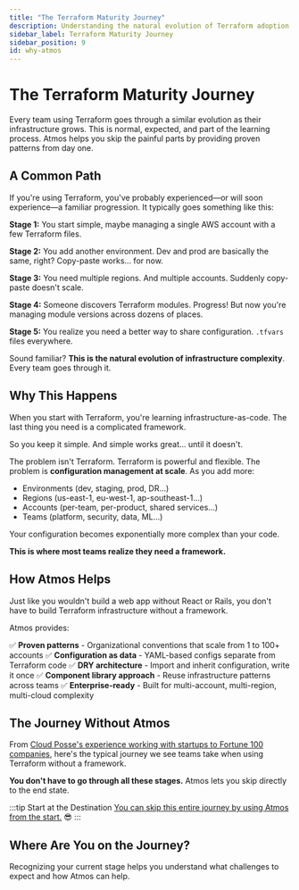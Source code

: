 ```yaml
---
title: "The Terraform Maturity Journey"
description: Understanding the natural evolution of Terraform adoption and how Atmos helps
sidebar_label: Terraform Maturity Journey
sidebar_position: 9
id: why-atmos
---
```


# The Terraform Maturity Journey
<Intro>
Every team using Terraform goes through a similar evolution as their infrastructure grows. This is normal, expected, and part of the learning process. Atmos helps you skip the painful parts by providing proven patterns from day one.
</Intro>

## A Common Path

If you're using Terraform, you've probably experienced—or will soon experience—a familiar progression. It typically goes something like this:

**Stage 1:** You start simple, maybe managing a single AWS account with a few Terraform files.

**Stage 2:** You add another environment. Dev and prod are basically the same, right? Copy-paste works... for now.

**Stage 3:** You need multiple regions. And multiple accounts. Suddenly copy-paste doesn't scale.

**Stage 4:** Someone discovers Terraform modules. Progress! But now you're managing module versions across dozens of places.

**Stage 5:** You realize you need a better way to share configuration. `.tfvars` files everywhere.

Sound familiar? **This is the natural evolution of infrastructure complexity**. Every team goes through it.

## Why This Happens

When you start with Terraform, you're learning infrastructure-as-code. The last thing you need is a complicated framework.

So you keep it simple. And simple works great... until it doesn't.

The problem isn't Terraform. Terraform is powerful and flexible. The problem is **configuration management at scale**. As you add more:

- Environments (dev, staging, prod, DR...)
- Regions (us-east-1, eu-west-1, ap-southeast-1...)
- Accounts (per-team, per-product, shared services...)
- Teams (platform, security, data, ML...)

Your configuration becomes exponentially more complex than your code.

**This is where most teams realize they need a framework.**

## How Atmos Helps

Just like you wouldn't build a web app without React or Rails, you don't have to build Terraform infrastructure without a framework.

Atmos provides:

✅ **Proven patterns** - Organizational conventions that scale from 1 to 100+ accounts
✅ **Configuration as data** - YAML-based configs separate from Terraform code
✅ **DRY architecture** - Import and inherit configuration, write it once
✅ **Component library approach** - Reuse infrastructure patterns across teams
✅ **Enterprise-ready** - Built for multi-account, multi-region, multi-cloud complexity

## The Journey Without Atmos

From [Cloud Posse's experience working with startups to Fortune 100 companies](https://cloudposse.com), here's the typical journey we see teams take when using Terraform without a framework.

**You don't have to go through all these stages.** Atmos lets you skip directly to the end state.

:::tip Start at the Destination
[You can skip this entire journey by using Atmos from the start.](/introduction/why-atmos/nirvana) 😎
:::

## Where Are You on the Journey?

Recognizing your current stage helps you understand what challenges to expect and how Atmos can help.

<DocCardList/>
